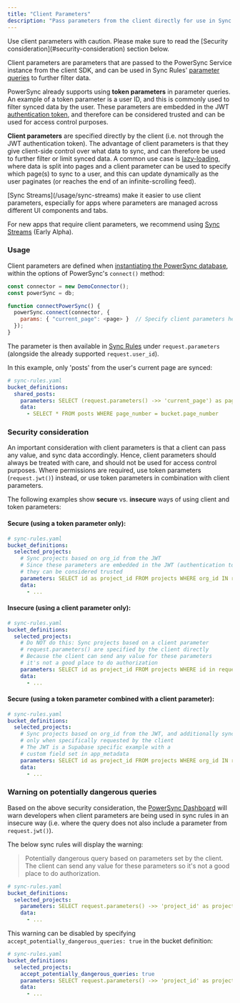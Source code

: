 ```yaml
---
title: "Client Parameters"
description: "Pass parameters from the client directly for use in Sync Rules."
---
```


<Warning>
  Use client parameters with caution. Please make sure to read the [Security consideration](#security-consideration) section below.
</Warning>

Client parameters are parameters that are passed to the PowerSync Service instance from the client SDK, and can be used in Sync Rules' [parameter queries](/usage/sync-rules/parameter-queries) to further filter data.

PowerSync already supports using **token parameters** in parameter queries. An example of a token parameter is a user ID, and this is commonly used to filter synced data by the user. These parameters are embedded in the JWT [authentication token](/installation/authentication-setup/custom), and therefore can be considered trusted and can be used for access control purposes.

**Client parameters** are specified directly by the client (i.e. not through the JWT authentication token). The advantage of client parameters is that they give client-side control over what data to sync, and can therefore be used to further filter or limit synced data. A common use case is [lazy-loading](/usage/use-case-examples/infinite-scrolling#2-control-data-sync-using-client-parameters), where data is split into pages and a client parameter can be used to specify which page(s) to sync to a user, and this can update dynamically as the user paginates (or reaches the end of an infinite-scrolling feed).

<Note>
  [Sync Streams](/usage/sync-streams) make it easier to use client parameters, especially for apps where parameters are managed across different UI components and tabs.

  For new apps that require client parameters, we recommend using [Sync Streams](/usage/sync-streams) (Early Alpha).
</Note>

### Usage

Client parameters are defined when [instantiating the PowerSync database](/installation/client-side-setup/instantiate-powersync-database), within the options of PowerSync's `connect()` method:

```js
const connector = new DemoConnector();
const powerSync = db;

function connectPowerSync() {
  powerSync.connect(connector, {
    params: { "current_page": <page> }  // Specify client parameters here
  });
}
```

The parameter is then available in [Sync Rules](/usage/sync-rules) under `request.parameters` (alongside the already supported `request.user_id`).

In this example, only 'posts' from the user's current page are synced:

```yaml
# sync-rules.yaml
bucket_definitions:
  shared_posts:
    parameters: SELECT (request.parameters() ->> 'current_page') as page_number
    data:
      - SELECT * FROM posts WHERE page_number = bucket.page_number
```

### Security consideration

An important consideration with client parameters is that a client can pass any value, and sync data accordingly. Hence, client parameters should always be treated with care, and should not be used for access control purposes. Where permissions are required, use token parameters (`request.jwt()`) instead, or use token parameters in combination with client parameters.

The following examples show **secure** vs. **insecure** ways of using client and token parameters:

#### Secure (using a token parameter only):

```yaml
# sync-rules.yaml
bucket_definitions:
  selected_projects:
    # Sync projects based on org_id from the JWT
    # Since these parameters are embedded in the JWT (authentication token)
    # they can be considered trusted
    parameters: SELECT id as project_id FROM projects WHERE org_id IN request.jwt() ->> 'app_metadata.org_id'
    data:
      - ...
```

#### Insecure (using a client parameter only):

```yaml
# sync-rules.yaml
bucket_definitions:
  selected_projects:
    # Do NOT do this: Sync projects based on a client parameter
    # request.parameters() are specified by the client directly
    # Because the client can send any value for these parameters
    # it's not a good place to do authorization
    parameters: SELECT id as project_id FROM projects WHERE id in request.parameters() ->> 'selected_projects'
    data:
      - ...
```

#### Secure (using a token parameter combined with a client parameter):

```yaml
# sync-rules.yaml
bucket_definitions:
  selected_projects:
    # Sync projects based on org_id from the JWT, and additionally sync archived projects
    # only when specifically requested by the client
    # The JWT is a Supabase specific example with a
    # custom field set in app_metadata
    parameters: SELECT id as project_id FROM projects WHERE org_id IN request.jwt() ->> 'app_metadata.org_id' AND archived = true AND request.parameters() ->> 'include_archived'
    data:
      - ...
```

### Warning on potentially dangerous queries

Based on the above security consideration, the [PowerSync Dashboard](/usage/tools/powersync-dashboard) will warn developers when client parameters are being used in sync rules in an insecure way (i.e. where the query does not also include a parameter from `request.jwt()`).

The below sync rules will display the warning:

> Potentially dangerous query based on parameters set by the client. The client can send any value for these parameters so it's not a good place to do authorization.

```yaml
# sync-rules.yaml
bucket_definitions:
  selected_projects:
    parameters: SELECT request.parameters() ->> 'project_id' as project_id
    data:
      - ...
```

This warning can be disabled by specifying `accept_potentially_dangerous_queries: true` in the bucket definition:

```yaml
# sync-rules.yaml
bucket_definitions:
  selected_projects:
    accept_potentially_dangerous_queries: true
    parameters: SELECT request.parameters() ->> 'project_id' as project_id
    data:
      - ...
```

